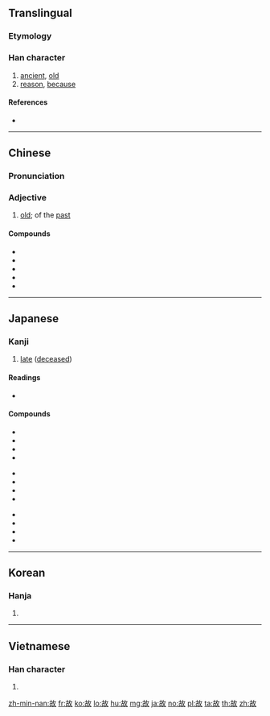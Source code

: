 ==Translingual==
{{stroke order|strokes=9}}
===Etymology===
{{Han compound|古|攴|alt2=攵|c1=p|c2=s|ls=psc}}
===Han character===
{{Han char|rn=66|rad=攴|as=05|sn=9|four=48640|canj=JROK|ids=⿰古攵}}

# [[ancient]], [[old]]
# [[reason]], [[because]]

====References====
* {{Han ref|kx=0469.250|dkj=13161|dj=0820.050|hdz=21453.050|uh=6545|ud=25925|bh=AC47|bd=44103}}

----

==Chinese==
{{zh-forms}}

===Pronunciation===
{{zh-pron
|m=gù
|c=gu3
|mc=y
|oc=y
|ma=Zh-gù.ogg
|cat=a,n
}}

===Adjective===
{{zh-adj}}

# [[old]]; of the [[past]]

====Compounds====
* {{zh-l|故事|story}}
* {{zh-l|故意|intentional; intentionally}}
* {{zh-l|故鄉|hometown}}
* {{zh-l|故人}}
* {{zh-l|已故}}

----

==Japanese==

===Kanji===
{{ja-kanji|grade=5|rs=攴05}}

# [[dead|late]] ([[deceased]])

====Readings====
* {{ja-readings|goon=[[く]] (ku) {{non-joyo-reading}}|kanon=[[こ]] (ko)|kun=[[ゆえ]] (yue), [[こと]] (koto), [[ことさらに]] (kotosarani)}}

====Compounds====
{{top3}}
* {{l|ja|sc=Jpan|故意|tr=こい, koi}}
* {{l|ja|sc=Jpan|故人|tr=こじん, kojin}}
* {{l|ja|sc=Jpan|故事|tr=こじ, koji}}
* {{l|ja|sc=Jpan|温故知新|tr=おんこちしん, onkochishin}}
{{mid3}}
* {{l|ja|sc=Jpan|故事成語|tr=こじせいご, kojiseigo}}
* {{l|ja|sc=Jpan|故意犯|tr=こいはん, koihan}}
* {{l|ja|sc=Jpan|物故|tr=ぶっこ, bukko}}
* {{l|ja|sc=Jpan|病故|tr=びょうこ, byōko}}
{{mid3}}
* {{l|ja|sc=Jpan|吐故納新|tr=とこのうしん, tokonōshin}}
* {{l|ja|sc=Jpan|故障|tr=こしょう, koshō}}
* {{l|ja|sc=Jpan|故郷|tr=こきょう, kokyō}}
* {{l|ja|sc=Jpan|縁故|tr=えんこ, enko}}
{{bottom}}

----

==Korean==

===Hanja===
{{ko-hanja|hangeul=고|eumhun=|rv=go|mr=ko|y=ko}}

# {{defn|lang=ko|sort=攴05}}

----

==Vietnamese==

===Han character===
{{vi-hantu|[[cố]], [[cớ]]|rs=攴05}}

# {{defn|lang=vi|sort=攴05}}

[[zh-min-nan:故]]
[[fr:故]]
[[ko:故]]
[[lo:故]]
[[hu:故]]
[[mg:故]]
[[ja:故]]
[[no:故]]
[[pl:故]]
[[ta:故]]
[[th:故]]
[[zh:故]]
